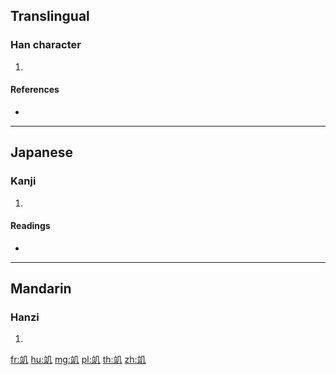 {{character info/new}}
==Translingual==

===Han character===
{{Han char|rn=117|rad=立|as=02|sn=7|four=|canj=YTHN}}

# {{defn|Han|sort=立02}}

====References====
* {{Han ref|kx=0870.190|dkj=25723|dj=1300.010|hdz=42707.010|uh=7ACC|ud=31436}}

----

==Japanese==

===Kanji===
{{ja-kanji|grade=|rs=立02}}

# {{defn|lang=ja|sort=立02}}

====Readings====
* {{ja-readings|on=[[しょ]] (sho)|kun=[[ただしい]] (tadashii)|nanori=}}

----

==Mandarin==

===Hanzi===
{{cmn-hanzi|pin=[[chù]] ([[chu4]]), [[qì]] ([[qi4]])|wg=ch'u<sup>4</sup>, ch'i<sup>4</sup>}}

# {{defn|lang=cmn|sort=立02}}

[[fr:竌]]
[[hu:竌]]
[[mg:竌]]
[[pl:竌]]
[[th:竌]]
[[zh:竌]]